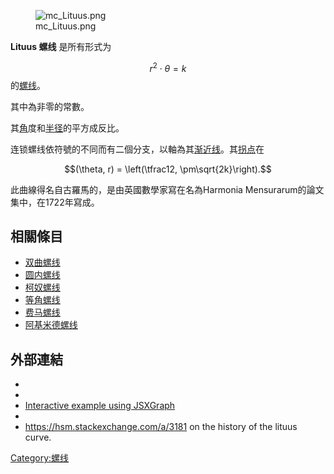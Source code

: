 {{Unreferenced|time=2022-01-05T03:39:01+00:00}}
[[File:mc_Lituus.png|thumb]]

'''Lituus 螺线''' 是所有形式为
:<math>r^2 \cdot \theta = k</math>
的[[螺线|螺线]]。

其中{{mvar|k}}為非零的常數。

其[[角|角]]度{{mvar|θ}}和[[半径|半径]]{{mvar|r}}的平方成反比。

连锁螺线依{{mvar|r}}符號的不同而有二個分支，以{{mvar|x}}軸為其[[渐近线|渐近线]]。其[[拐点|拐点]]在

:<math>(\theta, r) = \left(\tfrac12, \pm\sqrt{2k}\right).</math>

此曲線得名自古羅馬的{{link-en|利吐斯號|lituus}}，是由英國數學家{{link-en|羅傑·科茨|Roger Cotes}}寫在名為Harmonia Mensurarum的論文集中，在1722年寫成。
==相關條目==
*[[双曲螺线|双曲螺线]]
*[[圆内螺线|圆内螺线]]
*[[柯奴螺线|柯奴螺线]]
*[[等角螺线|等角螺线]]
*[[费马螺线|费马螺线]]
*[[阿基米德螺线|阿基米德螺线]]

==外部連結==
* {{springer|title=Lituus|id=p/l059750}}
* {{mathworld|title=Lituus|urlname=Lituus}}
* [http://jsxgraph.uni-bayreuth.de/wiki/index.php/Lituus Interactive example using JSXGraph] {{Wayback|url=http://jsxgraph.uni-bayreuth.de/wiki/index.php/Lituus |date=20220108112158 }}
* {{MacTutor|class=Curves|id=Lituus|title=Lituus}}
* https://hsm.stackexchange.com/a/3181 on the history of the lituus curve.
{{geometry-stub}}
{{commons|Lituus (function)}}

[[Category:螺线|Category:螺线]]